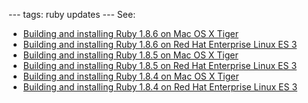 ---
tags: ruby updates
---
See:

* [[Building and installing Ruby 1.8.6 on Mac OS X Tiger]]
* [[Building and installing Ruby 1.8.6 on Red Hat Enterprise Linux ES 3]]
* [[Building and installing Ruby 1.8.5 on Mac OS X Tiger]]
* [[Building and installing Ruby 1.8.5 on Red Hat Enterprise Linux ES 3]]
* [[Building and installing Ruby 1.8.4 on Mac OS X Tiger]]
* [[Building and installing Ruby 1.8.4 on Red Hat Enterprise Linux ES 3]]

